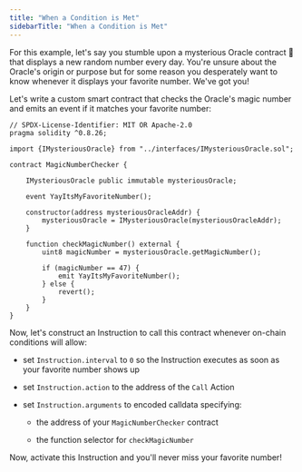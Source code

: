 ```yaml
---
title: "When a Condition is Met"
sidebarTitle: "When a Condition is Met"
---
```


For this example, let's say you stumble upon a mysterious Oracle contract 🔮 that displays a new random number every day. You're unsure about the Oracle's origin or purpose but for some reason you desperately want to know whenever it displays your favorite number. We've got you!

Let's write a custom smart contract that checks the Oracle's magic number and emits an event if it matches your favorite number:

```solidity MagicNumberChecker.sol
// SPDX-License-Identifier: MIT OR Apache-2.0
pragma solidity ^0.8.26;

import {IMysteriousOracle} from "../interfaces/IMysteriousOracle.sol";

contract MagicNumberChecker {

    IMysteriousOracle public immutable mysteriousOracle;

    event YayItsMyFavoriteNumber();

    constructor(address mysteriousOracleAddr) {
        mysteriousOracle = IMysteriousOracle(mysteriousOracleAddr);
    }

    function checkMagicNumber() external {
        uint8 magicNumber = mysteriousOracle.getMagicNumber();

        if (magicNumber == 47) {
            emit YayItsMyFavoriteNumber();
        } else {
            revert();
        }
    }
}
```

Now, let's construct an Instruction to call this contract whenever on-chain conditions will allow:

* set `Instruction.interval` to `0` so the Instruction executes as soon as your favorite number shows up

* set `Instruction.action` to the address of the `Call` Action

* set `Instruction.arguments` to encoded calldata specifying:

  * the address of your `MagicNumberChecker` contract

  * the function selector for `checkMagicNumber`

Now, activate this Instruction and you'll never miss your favorite number!